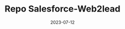 ---
title: Repo Salesforce-Web2lead
date: 2023-07-12
description: Repo Salesforce-Web2lead details fetched from GitHub API
repo: https://github.com/jagmitg/Salesforce-Web2lead
---
